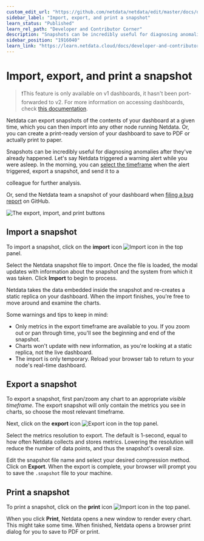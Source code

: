 ```yaml
---
custom_edit_url: "https://github.com/netdata/netdata/edit/master/docs/dashboards-and-charts/import-export-print-snapshot.md"
sidebar_label: "Import, export, and print a snapshot"
learn_status: "Published"
learn_rel_path: "Developer and Contributor Corner"
description: "Snapshots can be incredibly useful for diagnosing anomalies after they've already happened, and are interoperable with any other node running Netdata."
sidebar_position: "1916040"
learn_link: "https://learn.netdata.cloud/docs/developer-and-contributor-corner/import-export-and-print-a-snapshot"
---
```


# Import, export, and print a snapshot

> ❗This feature is only available on v1 dashboards, it hasn't been port-forwarded to v2.
> For more information on accessing dashboards, check [this documentation](/docs/dashboards-and-charts).

Netdata can export snapshots of the contents of your dashboard at a given time, which you can then import into any other
node running Netdata. Or, you can create a print-ready version of your dashboard to save to PDF or actually print to
paper.

Snapshots can be incredibly useful for diagnosing anomalies after they've already happened. Let's say Netdata triggered a warning alert while you were asleep. In the morning, you can [select the
timeframe](/docs/dashboards-and-charts/time-controls) when the alert triggered, export a snapshot, and send it to a

colleague for further analysis.

Or, send the Netdata team a snapshot of your dashboard when [filing a bug report](https://github.com/netdata/netdata/issues/new?assignees=&labels=bug%2Cneeds+triage&template=BUG_REPORT.yml) on GitHub.

![The export, import, and print
buttons](https://user-images.githubusercontent.com/1153921/114218399-360fb600-991e-11eb-8dea-fabd2bffc5b3.gif)

## Import a snapshot

To import a snapshot, click on the **import** icon ![Import
icon](https://raw.githubusercontent.com/netdata/netdata-ui/98e31799c1ec0983f433537ff16d2ac2b0d994aa/src/components/icon/assets/upload.svg)
in the top panel.

Select the Netdata snapshot file to import. Once the file is loaded, the modal updates with information about the
snapshot and the system from which it was taken. Click **Import** to begin to process.

Netdata takes the data embedded inside the snapshot and re-creates a static replica on your dashboard. When the import
finishes, you're free to move around and examine the charts.

Some warnings and tips to keep in mind:

- Only metrics in the export timeframe are available to you. If you zoom out or pan through time, you'll see the
  beginning and end of the snapshot.
- Charts won't update with new information, as you're looking at a static replica, not the live dashboard.
- The import is only temporary. Reload your browser tab to return to your node's real-time dashboard.

## Export a snapshot

To export a snapshot, first pan/zoom any chart to an appropriate _visible timeframe_. The export snapshot will only
contain the metrics you see in charts, so choose the most relevant timeframe.

Next, click on the **export** icon ![Export
icon](https://raw.githubusercontent.com/netdata/netdata-ui/98e31799c1ec0983f433537ff16d2ac2b0d994aa/src/components/icon/assets/download.svg)
in the top panel.

Select the metrics resolution to export. The default is 1-second, equal to how often Netdata collects and stores
metrics. Lowering the resolution will reduce the number of data points, and thus the snapshot's overall size.

Edit the snapshot file name and select your desired compression method. Click on **Export**. When the export is
complete, your browser will prompt you to save the `.snapshot` file to your machine.

## Print a snapshot

To print a snapshot, click on the **print** icon ![Import
icon](https://raw.githubusercontent.com/netdata/netdata-ui/98e31799c1ec0983f433537ff16d2ac2b0d994aa/src/components/icon/assets/print.svg)
in the top panel.

When you click **Print**, Netdata opens a new window to render every chart. This might take some time. When finished,
Netdata opens a browser print dialog for you to save to PDF or print.
